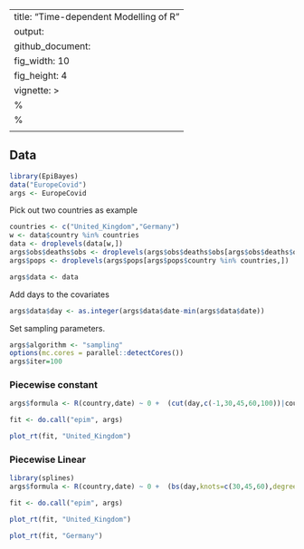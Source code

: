 
---
title: "Time-dependent Modelling of R"
output: 
  github_document:
    fig_width: 10
    fig_height: 4
vignette: >
  %\VignetteIndexEntry{Introduction to EpiBayes}
  %\VignetteEngine{knitr::rmarkdown}
  \usepackage[utf8]{inputenc}
---

## Data

```r
library(EpiBayes)
data("EuropeCovid")
args <- EuropeCovid
```

Pick out two countries as example
```r
countries <- c("United_Kingdom","Germany")
w <- data$country %in% countries
data <- droplevels(data[w,])
args$obs$deaths$obs <- droplevels(args$obs$deaths$obs[args$obs$deaths$obs$country %in% countries,])
args$pops <- droplevels(args$pops[args$pops$country %in% countries,])

args$data <- data
```

Add days to the covariates
```r
args$data$day <- as.integer(args$data$date-min(args$data$date))
```

Set sampling parameters.
```r
args$algorithm <- "sampling"
options(mc.cores = parallel::detectCores())
args$iter=100
```

### Piecewise constant

```r
args$formula <- R(country,date) ~ 0 +  (cut(day,c(-1,30,45,60,100))|country)
```

```r
fit <- do.call("epim", args)
```

```r
plot_rt(fit, "United_Kingdom")
```



### Piecewise Linear


```r
library(splines)
args$formula <- R(country,date) ~ 0 +  (bs(day,knots=c(30,45,60),degree=1,intercept=TRUE)|country)
```

```r
fit <- do.call("epim", args)
```

```r
plot_rt(fit, "United_Kingdom")
```

```r
plot_rt(fit, "Germany")
```








